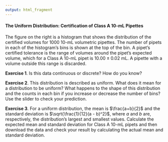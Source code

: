 ```yaml
---
output: html_fragment
---
```


<!-- The following script makes it possible to use the mhchem -->
<!-- latex package in a .Rmd file and to knit it into an .html file -->
<!-- the font size is scaled to 90% to match text -->

<!-- ```{=html} -->
<!-- <script type="text/x-mathjax-config"> -->
<!--   MathJax.Ajax.config.path["mhchem"] = -->
<!--     "https://cdnjs.cloudflare.com/ajax/libs/mathjax-mhchem/3.3.2"; -->
<!--   MathJax.Hub.Config({ -->
<!--     TeX: { -->
<!--       extensions: ["[mhchem]/mhchem.js"] -->
<!--     } -->
<!--   }); -->
<!--   MathJax.Hub.Config({  -->
<!--     "HTML-CSS": { scale: 90 },  -->
<!--     SVG: { linebreaks: { automatic:true } },  -->
<!--   }); -->
<!--   </script> -->
<!-- ``` -->

<!-- text for activity 3 -->

#### The Uniform Distribution: Certification of Class A 10-mL Pipettes

The figure on the right is a histogram that shows the distribution of the certified volumes for 1000 10-mL volumetric pipettes. The number of pipets in each of the histogram's bins is shown at the top of the bin. A pipet's certified tolerance is the range of volumes around the pipet's expected volume, which for a Class A 10-mL pipet is $10.00 \pm 0.02$ mL. A pipette with a volume outside this range is discarded.

**Exercise 1**. Is this data continuous or discrete? How do you know?

**Exercise 2**. This distribution is described as uniform. What does it mean for a distribution to be uniform? What happens to the shape of this distribution and the counts in each bin if you increase or decrease the number of bins? Use the slider to check your prediction.

**Exercise 3**. For a uniform distribution, the mean is $\frac{a+b}{2}$ and the standard deviation is $\sqrt{\frac{1}{12}(a - b)^2}$, where $a$ and $b$ are, respectively, the distribution's largest and smallest values. Calculate the expected mean and standard deviation for Class A 10-mL pipets and then download the data and check your result by calculating the actual mean and standard deviation.

